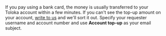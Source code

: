 <Cut title="How long does paying the invoice take?">

If you pay using a bank card, the money is usually transferred to your Toloka account within a few minutes. If you can't see the top-up amount on your account, [write to us](https://toloka.ai/en/docs/guide/troubleshooting/support) and we'll sort it out. Specify your requester username and account number and use **Account top-up** as your email subject.

</Cut>